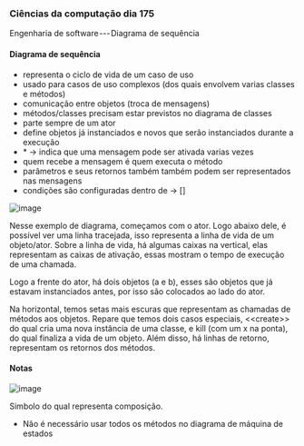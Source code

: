 




### Ciências da computação dia 175

Engenharia de software --- Diagrama de sequência

#### Diagrama de sequência

-   representa o ciclo de vida de um caso de uso
-   usado para casos de uso complexos (dos quais envolvem varias classes
    e métodos)
-   comunicação entre objetos (troca de mensagens)
-   métodos/classes precisam estar previstos no diagrama de classes
-   parte sempre de um ator
-   define objetos já instanciados e novos que serão instanciados
    durante a execução
-   \* → indica que uma mensagem pode ser ativada varias vezes
-   quem recebe a mensagem é quem executa o método
-   parâmetros e seus retornos também também podem ser representados nas
    mensagens
-   condições são configuradas dentro de → \[\]

![image](https://cdn-images-1.medium.com/max/800/1*74Ms9irA2Q66xnUmNShI-A.png)

Nesse exemplo de diagrama, começamos com o ator. Logo abaixo dele, é
possível ver uma linha tracejada, isso representa a linha de vida de um
objeto/ator. Sobre a linha de vida, há algumas caixas na vertical, elas
representam as caixas de ativação, essas mostram o tempo de execução de
uma chamada.

Logo a frente do ator, há dois objetos (a e b), esses são objetos que já
estavam instanciados antes, por isso são colocados ao lado do ator.

Na horizontal, temos setas mais escuras que representam as chamadas de
métodos aos objetos. Repare que temos dois casos especiais,
\<\<create\>\> do qual cria uma nova instância de uma classe, e kill
(com um x na ponta), do qual finaliza a vida de um objeto. Além disso,
há linhas de retorno, representam os retornos dos métodos.








#### Notas

![image](https://cdn-images-1.medium.com/max/800/1*hFxbltdsAxTAM8cgYdZN_Q.png)

Simbolo do qual representa composição.

-   Não é necessário usar todos os métodos no diagrama de máquina de
    estados


